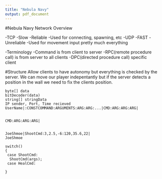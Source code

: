 ```yaml
---
title: "Nebula Navy"
output: pdf_document
---
```


#Nebula Navy Network Overview

-TCP
  -Slow
  -Reliable
  -Used for connecting, spawning, etc
-UDP
  -FAST
  -Unreliable
  -Used for movement input pretty much everything

-Terminology
  -Command is from client to server
  -RPC(remote procedure call) is from server to all clients
  -DPC(directed procedure call) specific client
  
#Structure
Allow clients to have autonomy but everything is checked by the server. We can
move our player indepentantly but if the server detects a position in the wall
we need to fix the clients position. 


  
```
byte[] data
bitDecoder(data)
string[] stringData
IP sender, Port, Time recieved
UserName|:CONSTCOMMAND:ARGUMENTS:ARG:ARG:...|CMD:ARG:ARG:ARG|


CMD:ARG:ARG:ARG|


JoeShmoe|ShootCmd:3,2.5,-6:120,35.6,22|
JoeShmoe

switch()
{
 case ShootCmd:
  ShootCmd(args);
 case HealCmd:
 
}
```